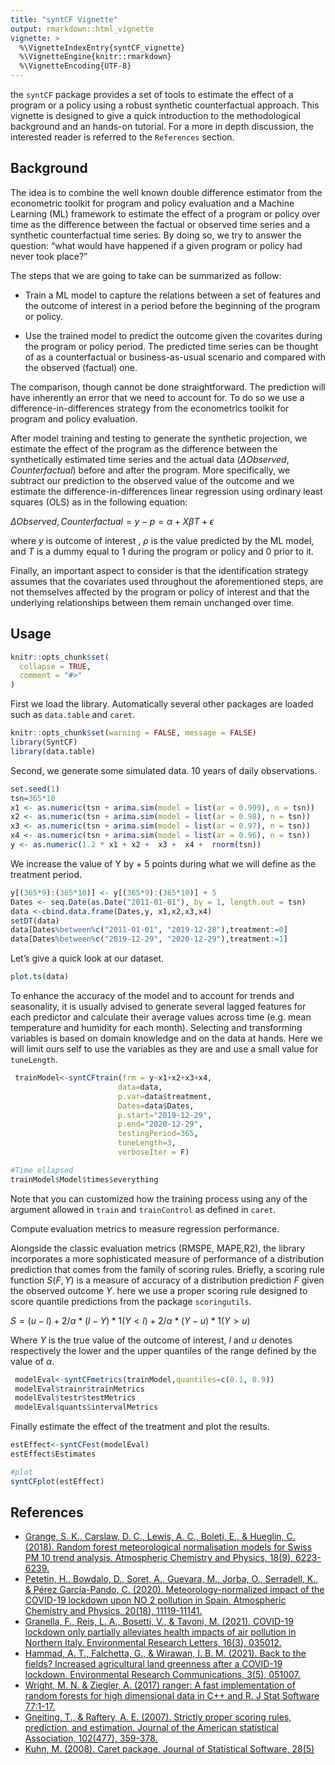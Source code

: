 ```yaml
---
title: "syntCF Vignette"
output: rmarkdown::html_vignette
vignette: >
  %\VignetteIndexEntry{syntCF_vignette}
  %\VignetteEngine{knitr::rmarkdown}
  %\VignetteEncoding{UTF-8}
---
```


the `syntCF` package provides a set of tools to estimate the effect of a program or a policy using a robust synthetic counterfactual approach. This vignette is designed to give a quick introduction to the methodological background and an hands-on tutorial. For a more in depth discussion, the interested reader is referred to the `References` section.

## Background

The idea is to combine the well known double difference estimator from the econometric toolkit for program and policy evaluation and a Machine Learning (ML) framework to estimate the effect of a program or policy over time as the difference between the factual or observed time series and a synthetic counterfactual time series. By doing so, we try to answer the question: "what would have happened if a given program or policy had never took place?"

The steps that we are going to take can be summarized as follow:

- Train a ML model to capture the relations between a set of features and the outcome of interest in a period before the beginning of the program or policy. 

- Use the trained model to predict the outcome given the covarites during the program or policy period. The predicted time series can be thought of as a counterfactual or business-as-usual scenario and compared with the observed (factual) one.

The comparison, though cannot be done straightforward. The prediction will have inherently an error that we need to account for. To do so we use a difference-in-differences strategy from the econometrics toolkit for program and policy evaluation.

After model training and testing to generate the synthetic projection, we estimate the effect of the program as the difference between the synthetically estimated time series and the actual data ($ΔObserved,Counterfactual$) before and after the program. More specifically, we subtract our prediction to the observed value of the outcome and we estimate the difference-in-differences linear regression using ordinary least squares (OLS) as in the following equation:

$ΔObserved,Counterfactual =y-p=\alpha+ X\beta T + \epsilon$


where $y$ is outcome of interest , $ρ$ is the value predicted by the ML model, and $T$ is a dummy equal to 1 during the program or policy and 0 prior to it.

Finally, an important aspect to consider is that the identification strategy assumes that the covariates used throughout the aforementioned steps, are not themselves affected by the program or policy of interest and that the underlying relationships between them remain unchanged over time.
<!-- Hence the identification strategy is based on the difference between the prediction error before and during the treatment period. -->

## Usage
```r
knitr::opts_chunk$set(
  collapse = TRUE,
  comment = "#>"
)
```
First we load the library. Automatically several other packages are loaded such as `data.table` and `caret`.
```r
knitr::opts_chunk$set(warning = FALSE, message = FALSE)
library(SyntCF)
library(data.table)
```



Second, we generate some simulated data. 10 years of daily observations.
```r
set.seed(1)
tsn=365*10
x1 <- as.numeric(tsn + arima.sim(model = list(ar = 0.999), n = tsn))
x2 <- as.numeric(tsn + arima.sim(model = list(ar = 0.98), n = tsn))
x3 <- as.numeric(tsn + arima.sim(model = list(ar = 0.97), n = tsn))
x4 <- as.numeric(tsn + arima.sim(model = list(ar = 0.96), n = tsn))
y <- as.numeric(1.2 * x1 + x2 +  x3 +  x4 +  rnorm(tsn))

```

We increase the value of Y by + 5 points during what we will define as the treatment period.

```r
y[(365*9):(365*10)] <- y[(365*9):(365*10)] + 5
Dates <- seq.Date(as.Date("2011-01-01"), by = 1, length.out = tsn)
data <-cbind.data.frame(Dates,y, x1,x2,x3,x4)
setDT(data)
data[Dates%between%c("2011-01-01", "2019-12-28"),treatment:=0]
data[Dates%between%c("2019-12-29", "2020-12-29"),treatment:=1]
```

Let's give a quick look at our dataset.
```r
plot.ts(data)
```

To enhance the accuracy of the model and to account for trends and seasonality, it is usually advised to generate several lagged features for each predictor and calculate their average values across time (e.g. mean temperature and humidity for each month). Selecting and transforming variables is based on domain knowledge and on the data at hands. Here we will limit ours self to use the variables as they are and use a small value for `tuneLength`.

```r
 trainModel<-syntCFtrain(frm = y~x1+x2+x3+x4,
                        data=data,
                        p.var=data$treatment,
                        Dates=data$Dates,
                        p.start="2019-12-29",
                        p.end="2020-12-29",
                        testingPeriod=365,
                        tuneLength=3,
                        verboseIter = F)
```

```r
#Time ellapsed
trainModel$Model$times$everything
```

Note that you can customized how the training process using any of the argument allowed in `train` and `trainControl` as defined in `caret`.


Compute evaluation metrics to measure regression performance.

Alongside the classic evaluation metrics (RMSPE, MAPE,R2), the library incorporates a more sophisticated measure of performance of a distribution prediction that comes from the family of scoring rules. Briefly, a scoring rule function $S(F, Y)$ is a measure of accuracy of a distribution prediction $F$ given the observed outcome $Y$. here we use a proper scoring rule designed to score quantile predictions from the package `scoringutils`.

$S = (u - l) + 2/\alpha * (l - Y) * 1(Y < l) + 2/\alpha * (Y - u) * 1(Y > u)$

Where $Y$ is the true value of the outcome of interest, $l$ and $u$ denotes respectively the lower and the upper quantiles of the range defined by the value of $\alpha$.

```r
 modelEval<-syntCFmetrics(trainModel,quantiles=c(0.1, 0.9))
 modelEval$trainr$trainMetrics
 modelEval$testr$testMetrics
 modelEval$quants$intervalMetrics
```
Finally estimate the effect of the treatment and plot the results.


```r
estEffect<-syntCFest(modelEval)
estEffect$Estimates
```

```r
#plot
syntCFplot(estEffect)
```


## References

- [Grange, S. K., Carslaw, D. C., Lewis, A. C., Boleti, E., & Hueglin, C. (2018). Random forest meteorological normalisation models for Swiss PM 10 trend analysis. Atmospheric Chemistry and Physics, 18(9), 6223-6239.](https://acp.copernicus.org/articles/18/6223/2018/)
- [Petetin, H., Bowdalo, D., Soret, A., Guevara, M., Jorba, O., Serradell, K., & Pérez García-Pando, C. (2020). Meteorology-normalized impact of the COVID-19 lockdown upon NO 2 pollution in Spain. Atmospheric Chemistry and Physics, 20(18), 11119-11141.](https://acp.copernicus.org/articles/20/11119/2020/#abstract)
- [Granella, F., Reis, L. A., Bosetti, V., & Tavoni, M. (2021). COVID-19 lockdown only partially alleviates health impacts of air pollution in Northern Italy. Environmental Research Letters, 16(3), 035012.](https://iopscience.iop.org/article/10.1088/1748-9326/abd3d2)
- [Hammad, A. T., Falchetta, G., & Wirawan, I. B. M. (2021). Back to the fields? Increased agricultural land greenness after a COVID-19 lockdown. Environmental Research Communications, 3(5), 051007.](https://iopscience.iop.org/article/10.1088/2515-7620/abffa4)
- [Wright, M. N. & Ziegler, A. (2017) ranger: A fast implementation of random forests for high dimensional data in C++ and R. J Stat Software 77:1-17.](https://doi.org/10.18637/jss.v077.i01)
- [Gneiting, T., & Raftery, A. E. (2007). Strictly proper scoring rules, prediction, and estimation. Journal of the American statistical Association, 102(477), 359-378.](https://viterbi-web.usc.edu/~shaddin/cs699fa17/docs/GR07.pdf)
- [Kuhn, M. (2008). Caret package. Journal of Statistical Software, 28(5)](https://www.jstatsoft.org/article/view/v028i05)


